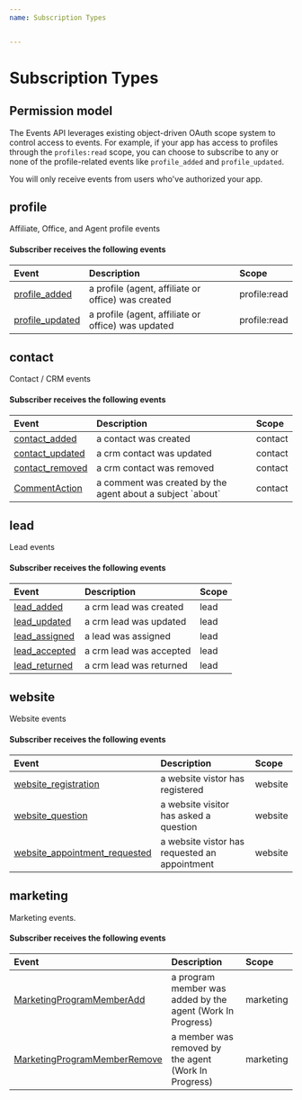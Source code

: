 ```yaml
---
name: Subscription Types


---
```

# Subscription Types

## Permission model

The Events API leverages existing object-driven OAuth scope system to
control access to events. For example, if your app has access to profiles
through the `profiles:read` scope, you can choose to subscribe to any or
none of the profile-related events like `profile_added` and
`profile_updated`.

You will only receive events from users who've authorized your app.


## profile

Affiliate, Office, and Agent profile events


#### Subscriber receives the following events

| Event | Description | Scope |
| :---- | :---------- | :---- |
| [profile_added](/messages#profile_added) | a profile (agent, affiliate or office) was created | profile:read |
| [profile_updated](/messages#profile_updated) | a profile (agent, affiliate or office) was updated | profile:read |
## contact

Contact / CRM events


#### Subscriber receives the following events

| Event | Description | Scope |
| :---- | :---------- | :---- |
| [contact_added](/messages#contact_added) | a contact was created | contact |
| [contact_updated](/messages#contact_updated) | a crm contact was updated | contact |
| [contact_removed](/messages#contact_removed) | a crm contact was removed | contact |
| [CommentAction](/messages#CommentAction) | a comment was created by the agent about a subject &#x60;about&#x60; | contact |
## lead

Lead events


#### Subscriber receives the following events

| Event | Description | Scope |
| :---- | :---------- | :---- |
| [lead_added](/messages#lead_added) | a crm lead was created | lead |
| [lead_updated](/messages#lead_updated) | a crm lead was updated | lead |
| [lead_assigned](/messages#lead_assigned) | a lead was assigned | lead |
| [lead_accepted](/messages#lead_accepted) | a crm lead was accepted | lead |
| [lead_returned](/messages#lead_returned) | a crm lead was returned | lead |
## website

Website events


#### Subscriber receives the following events

| Event | Description | Scope |
| :---- | :---------- | :---- |
| [website_registration](/messages#website_registration) | a website vistor has registered | website |
| [website_question](/messages#website_question) | a website visitor has asked a question | website |
| [website_appointment_requested](/messages#website_appointment_requested) | a website vistor has requested an appointment | website |
## marketing

Marketing events.


#### Subscriber receives the following events

| Event | Description | Scope |
| :---- | :---------- | :---- |
| [MarketingProgramMemberAdd](/messages#MarketingProgramMemberAdd) | a program member was added by the agent (Work In Progress) | marketing |
| [MarketingProgramMemberRemove](/messages#MarketingProgramMemberRemove) | a member was removed by the agent (Work In Progress) | marketing |
